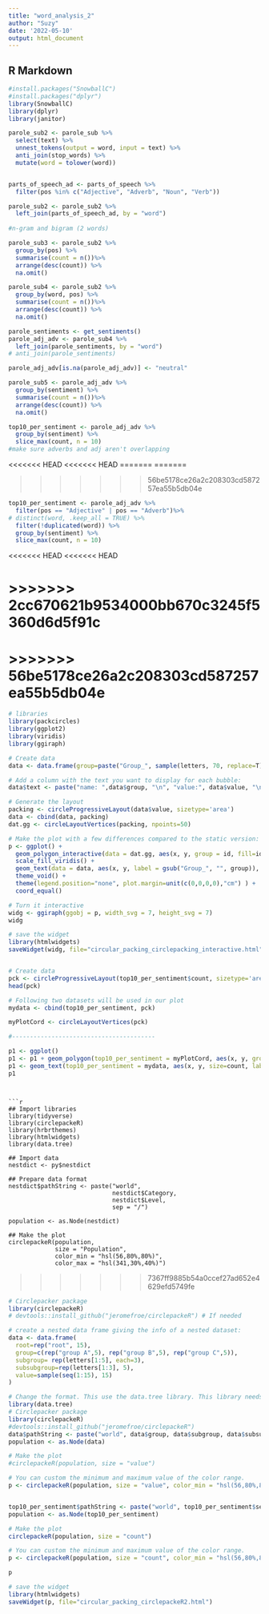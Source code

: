 ```yaml
---
title: "word_analysis_2"
author: "Suzy"
date: '2022-05-10'
output: html_document
---
```


## R Markdown

```r
#install.packages("SnowballC")
#install.packages("dplyr")
library(SnowballC)
library(dplyr)
library(janitor)

parole_sub2 <- parole_sub %>%
  select(text) %>%
  unnest_tokens(output = word, input = text) %>%
  anti_join(stop_words) %>%
  mutate(word = tolower(word)) 


parts_of_speech_ad <- parts_of_speech %>%
  filter(pos %in% c("Adjective", "Adverb", "Noun", "Verb"))

parole_sub2 <- parole_sub2 %>%
  left_join(parts_of_speech_ad, by = "word")
  
#n-gram and bigram (2 words)

```

```r
parole_sub3 <- parole_sub2 %>%
  group_by(pos) %>%
  summarise(count = n())%>%
  arrange(desc(count)) %>%
  na.omit()
```

```r
parole_sub4 <- parole_sub2 %>%
  group_by(word, pos) %>%
  summarise(count = n())%>%
  arrange(desc(count)) %>%
  na.omit()
```

```r
parole_sentiments <- get_sentiments()
parole_adj_adv <- parole_sub4 %>%
  left_join(parole_sentiments, by = "word")
# anti_join(parole_sentiments) 

parole_adj_adv[is.na(parole_adj_adv)] <- "neutral"
```

```r
parole_sub5 <- parole_adj_adv %>%
  group_by(sentiment) %>%
  summarise(count = n())%>%
  arrange(desc(count)) %>%
  na.omit()
```


```r
top10_per_sentiment <- parole_adj_adv %>%
  group_by(sentiment) %>%
  slice_max(count, n = 10)
#make sure adverbs and adj aren't overlapping

```

<<<<<<< HEAD
<<<<<<< HEAD
=======
=======

>>>>>>> 56be5178ce26a2c208303cd587257ea55b5db04e
```r
top10_per_sentiment <- parole_adj_adv %>%
  filter(pos == "Adjective" | pos == "Adverb")%>%
# distinct(word, .keep_all = TRUE) %>%
  filter(!duplicated(word)) %>%
  group_by(sentiment) %>%
  slice_max(count, n = 10)
```


<<<<<<< HEAD
<<<<<<< HEAD


>>>>>>> 2cc670621b9534000bb670c3245f5360d6d5f91c
=======
>>>>>>> 56be5178ce26a2c208303cd587257ea55b5db04e
=======
```r
# libraries
library(packcircles)
library(ggplot2)
library(viridis)
library(ggiraph)

# Create data
data <- data.frame(group=paste("Group_", sample(letters, 70, replace=T), sample(letters, 70, replace=T), sample(letters, 70, replace=T), sep="" ), value=sample(seq(1,70),70)) 

# Add a column with the text you want to display for each bubble:
data$text <- paste("name: ",data$group, "\n", "value:", data$value, "\n", "You can add a story here!")

# Generate the layout
packing <- circleProgressiveLayout(data$value, sizetype='area')
data <- cbind(data, packing)
dat.gg <- circleLayoutVertices(packing, npoints=50)

# Make the plot with a few differences compared to the static version:
p <- ggplot() + 
  geom_polygon_interactive(data = dat.gg, aes(x, y, group = id, fill=id, tooltip = data$text[id], data_id = id), colour = "black", alpha = 0.6) +
  scale_fill_viridis() +
  geom_text(data = data, aes(x, y, label = gsub("Group_", "", group)), size=2, color="black") +
  theme_void() + 
  theme(legend.position="none", plot.margin=unit(c(0,0,0,0),"cm") ) + 
  coord_equal()

# Turn it interactive
widg <- ggiraph(ggobj = p, width_svg = 7, height_svg = 7)
widg

# save the widget
library(htmlwidgets)
saveWidget(widg, file="circular_packing_circlepacking_interactive.html")


# Create data
pck <- circleProgressiveLayout(top10_per_sentiment$count, sizetype='area')
head(pck)

# Following two datasets will be used in our plot
mydata <- cbind(top10_per_sentiment, pck)

myPlotCord <- circleLayoutVertices(pck)

#----------------------------------------

p1 <- ggplot()
p1 <- p1 + geom_polygon(top10_per_sentiment = myPlotCord, aes(x, y, group = id, fill=as.factor(id)))
p1 <- geom_text(top10_per_sentiment = mydata, aes(x, y, size=count, label = paste(variable, "\n", count)))
p1

```
```


```r
## Import libraries
library(tidyverse)
library(circlepackeR)  
library(hrbrthemes)
library(htmlwidgets)
library(data.tree)

## Import data
nestdict <- py$nestdict

## Prepare data format
nestdict$pathString <- paste("world", 
                             nestdict$Category, 
                             nestdict$Level, 
                             sep = "/")

population <- as.Node(nestdict)
 
## Make the plot
circlepackeR(population, 
             size = "Population", 
             color_min = "hsl(56,80%,80%)", 
             color_max = "hsl(341,30%,40%)")
```


>>>>>>> 7367ff9885b54a0ccef27ad652e4629efd5749fe
```r
# Circlepacker package
library(circlepackeR)         
# devtools::install_github("jeromefroe/circlepackeR") # If needed

# create a nested data frame giving the info of a nested dataset:
data <- data.frame(
  root=rep("root", 15),
  group=c(rep("group A",5), rep("group B",5), rep("group C",5)), 
  subgroup= rep(letters[1:5], each=3),
  subsubgroup=rep(letters[1:3], 5),
  value=sample(seq(1:15), 15)
)

# Change the format. This use the data.tree library. This library needs a column that looks like root/group/subgroup/..., so I build it
library(data.tree)
# Circlepacker package
library(circlepackeR)         
#devtools::install_github("jeromefroe/circlepackeR")
data$pathString <- paste("world", data$group, data$subgroup, data$subsubgroup, sep = "/")
population <- as.Node(data)

# Make the plot
#circlepackeR(population, size = "value")

# You can custom the minimum and maximum value of the color range.
p <- circlepackeR(population, size = "value", color_min = "hsl(56,80%,80%)", color_max = "hsl(341,30%,40%)")


top10_per_sentiment$pathString <- paste("world", top10_per_sentiment$sentiment, top10_per_sentiment$pos, top10_per_sentiment$word, sep = "/")
population <- as.Node(top10_per_sentiment)

# Make the plot
circlepackeR(population, size = "count")

# You can custom the minimum and maximum value of the color range.
p <- circlepackeR(population, size = "count", color_min = "hsl(56,80%,80%)", color_max = "hsl(341,30%,40%)")

p

# save the widget
library(htmlwidgets)
saveWidget(p, file="circular_packing_circlepackeR2.html")
```
